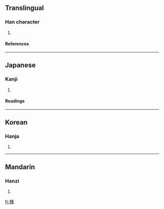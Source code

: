 ==Translingual==
===Han character===
{{Han char|rn=75|rad=木|as=11|sn=15|four=4299<sub>4</sub>|canj=木女女木 (DVVD)}}
# {{defn|Han|sort=木11}}
====References====
{{Han ref|kx=0550.030|dkj=15433|dj=0937.270|hdz=21286.030|uh=6A14|ud=27156|bh=E5DC|bd=58844}}

----
==Japanese==
===Kanji===
{{ja-kanji|grade=|rs=木11}}
# {{defn|Japanese}} 
====Readings====
{{ja-readings|on=[[そう]] (sō), [[しょう]] (shō), [[じょう]] (jō)|kun=[[やぐら]] (yagura), [[すくいあみ]] (sukuiami), [[すくう]] (sukuu)}}

----
==Korean==
===Hanja===
{{ko-hanja|hangeul=소|eumhun=|rv=so|mr=so|y=so}}
# {{defn|Korean}}

----
==Mandarin==
===Hanzi===
{{cmn-hanzi|pin=[[cháo]] (chao2), [[jiǎo]] (jiao3)|wg=ch'ao<sup>2</sup>, chiao<sup>3</sup>}}
# {{defn|Mandarin}}

[[fr:樔]]